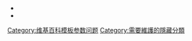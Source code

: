 {{Tracking category|hidden=yes}}
{{Empty category}}
{{Polluted category}}

*{{category anchor|1|description=缺少公路標誌}}
*{{category anchor|2|description=使用的類型無效或未建立}}

[[Category:维基百科模板参数问题|Category:维基百科模板参数问题]]
[[Category:需要維護的隱藏分類|Category:需要維護的隱藏分類]]